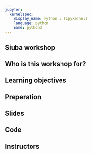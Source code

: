 ```yaml
---
jupyter:
  kernelspec:
    display_name: Python 3 (ipykernel)
    language: python
    name: python3
---
```


## Siuba workshop

## Who is this workshop for?

## Learning objectives

## Preperation

## Slides

## Code

## Instructors

